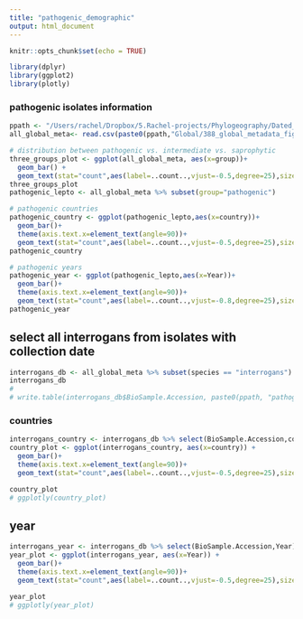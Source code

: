 ```yaml
---
title: "pathogenic_demographic"
output: html_document
---
```


```r
knitr::opts_chunk$set(echo = TRUE)
```


```r
library(dplyr)
library(ggplot2)
library(plotly)

```
### pathogenic isolates information
```r

ppath <- "/Users/rachel/Dropbox/5.Rachel-projects/Phylogeography/Dated_Assemblies/"
all_global_meta<- read.csv(paste0(ppath,"Global/388_global_metadata_fig_ann.txt"),sep="\t") 

# distribution between pathogenic vs. intermediate vs. saprophytic
three_groups_plot <- ggplot(all_global_meta, aes(x=group))+
  geom_bar() +
  geom_text(stat="count",aes(label=..count..,vjust=-0.5,degree=25),size=3) 
three_groups_plot
pathogenic_lepto <- all_global_meta %>% subset(group="pathogenic") 

# pathogenic countries
pathogenic_country <- ggplot(pathogenic_lepto,aes(x=country))+
  geom_bar()+
  theme(axis.text.x=element_text(angle=90))+
  geom_text(stat="count",aes(label=..count..,vjust=-0.5,degree=25),size=3) 
pathogenic_country

# pathogenic years
pathogenic_year <- ggplot(pathogenic_lepto,aes(x=Year))+
  geom_bar()+
  theme(axis.text.x=element_text(angle=90))+
  geom_text(stat="count",aes(label=..count..,vjust=-0.8,degree=25),size=2) 
pathogenic_year
```

## select all interrogans from isolates with collection date
```r

interrogans_db <- all_global_meta %>% subset(species == "interrogans")
interrogans_db
# 
# write.table(interrogans_db$BioSample.Accession, paste0(ppath, "pathogenic/dated_interrogans_isolates.txt"), sep="\n",col.names = FALSE, row.names = FALSE, quote = FALSE)
```

### countries
```r
interrogans_country <- interrogans_db %>% select(BioSample.Accession,country)
country_plot <- ggplot(interrogans_country, aes(x=country)) +
  geom_bar()+
  theme(axis.text.x=element_text(angle=90))+
  geom_text(stat="count",aes(label=..count..,vjust=-0.5,degree=25),size=3) 

country_plot
# ggplotly(country_plot)
```

## year
```r
interrogans_year <- interrogans_db %>% select(BioSample.Accession,Year)
year_plot <- ggplot(interrogans_year, aes(x=Year)) +
  geom_bar()+
  theme(axis.text.x=element_text(angle=90))+
  geom_text(stat="count",aes(label=..count..,vjust=-0.5,degree=25),size=3) 

year_plot
# ggplotly(year_plot)

```

